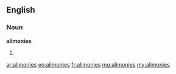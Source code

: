 ==English==

===Noun===
'''alimonies'''

# {{plural of|[[alimony]]}}

[[ar:alimonies]]
[[eo:alimonies]]
[[fr:alimonies]]
[[mg:alimonies]]
[[my:alimonies]]